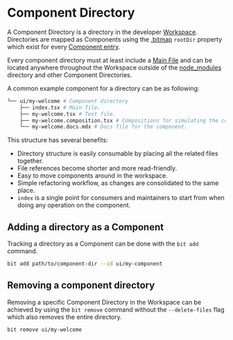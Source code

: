 # Component Directory

A Component Directory is a directory in the developer [Workspace](/workspace/overview). Directories are mapped as Components using the [.bitmap](/workspace/bitmap) `rootDir` property which exist for every [Component entry](/workspace/bitmap#component-entry).

Every component directory must at least include a [Main File](/components/main-file) and can be located anywhere throughout the Workspace outside of the [node_modules](/workspace/node-modules) directory and other Component Directories.

A common example component for a directory can be as following:

```bash
└── ui/my-welcome # Component directory
    ├── index.tsx # Main file.
    ├── my-welcome.tsx # Test file.
    ├── my-welcome.composition.tsx # Compositions for simulating the component in different states and contexts.
    └── my-welcome.docs.mdx # Docs file for the component.
```

This structure has several benefits:

- Directory structure is easily consumable by placing all the related files together.
- File references become shorter and more read-friendly.
- Easy to move components around in the workspace.
- Simple refactoring workflow, as changes are consolidated to the same place.
- `index` is a single point for consumers and maintainers to start from when doing any operation on the component.

## Adding a directory as a Component

Tracking a directory as a Component can be done with the `bit add` command.

```bash
bit add path/to/component-dir --id ui/my-component
```

<!--TODO To learn more on tracking components in the Workspace. Head over to the [Tracking Components section](/workspace/tracking-components). -->

## Removing a component directory

Removing a specific Component Directory in the Workspace can be achieved by using the `bit remove` command without the `--delete-files` flag which also removes the entire directory.

```bash
bit remove ui/my-welcome
```
